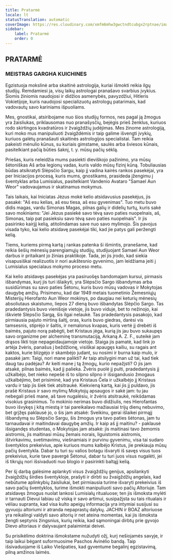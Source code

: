 ```yaml
---
title: Pratarmė
locale: lt
statusTranslation: automatic
coverImage: https://res.cloudinary.com/xmfm6mhw3gwctndtcubgx2rptnae/image/upload/v1741354450/small_cover_tratado_esoterico_de_astrologia_hermetica_6210a35442.webp
sidebar:
    label: Pratarmė
    order: 0
---
```

## PRATARMĖ

### MEISTRAS GARGHA KUICHINES

Egzistuoja mokslinė arba skaitinė astrologija, kuriai išmokti reikia ilgų studijų. Remdamiesi ja, visų laikų astrologai pranašavo svarbius įvykius. Šiomis žiniomis naudojosi ir didžios asmenybės, pavyzdžiui, Hitleris Vokietijoje, kuris naudojosi specializuotų astrologų patarimais, kad vadovautų savo kariniams išpuoliams.

Mes, gnostikai, atsiribojame nuo šios studijų formos, nes pagal ją žmogus yra žaisliukas, priklausomas nuo pranašysčių, bejėgis prieš ženklus, kuriuos rodo skirtingos kvadratūros ir žvaigždžių judėjimas. Mes žinome astrologiją, kuri moko mus manipuliuoti žvaigždėmis ir taip galime išvengti įvykių, kuriuos galėtų pranašauti skaitinės astrologijos specialistai. Tam reikia pakeisti mėnulio kūnus, su kuriais gimstame, saulės arba šviesos kūnais, pasitelkiant pačią būties šaknį, t. y. mūsų pačių sėklą.

Priešas, kuris neleidžia mums pasiekti dieviškojo pažinimo, yra mūsų šėtoniškas Aš arba legionų vadas, kuris valdo mūsų fizinį kūną. Tobuliausias būdas atsikratyti Slėpsčio Sargu, kaip jį vadina kairės rankos pasekėjai, yra per Iniciacijos procesą, kuris mums, gnostikams, prasideda įžengimu į šventyklas arba Lumisialus, pasitelkiant Vandenio Avataro "Samael Aun Weor" vadovaujamus ir skatinamus mokymus.

Tais laikais, kai Iniciatas Jėzus mokė kelio atsidavusius pasekėjus, jis pasakė: "Aš esu kelias, aš esu tiesa, aš esu gyvenimas". Tuo metu buvo didis magas, vardu Simonas Magas, pilnas galių ir didelių turtų, kuris sakė savo mokiniams: "Jei Jėzus pasiekė savo tėvą savo paties nuopelnais, aš, Simonas, taip pat pasieksiu savo tėvą savo paties nuopelnais". Ir jis pasirinko kairįjį kelią, atitolindamas save nuo savo mylimojo. Šis pavojus visada tyko, kai kelio atsidavę pasekėjai tiki, kad jie patys gali peržengti kelią.

Tiems, kuriems pirmą kartą į rankas patenka ši išmintis, pranešame, kad reikia šešių mėnesių parengiamųjų studijų, studijuojant Samael Aun Weor darbus ir pritaikant jo žinias praktikoje. Tada, jei jis įrodo, kad siekia visapusiškai realizuotis ir nori aukštesnio gyvenimo, jam leidžiama įeiti į Lumisialus specialaus mokymo proceso metu.

Kai kelio atsidavęs pasekėjas yra pasiruošęs bandomajam kursui, pirmasis išbandymas, kurį jis turi išlaikyti, yra Slėpsčio Sargo išbandymas arba susidūrimas su savo paties Šėtonu, kuris buvo mūsų vadovas ir Mokytojas daugybę amžių. Prisimenu, kad dar 1949 metais tuometinio Žemesniųjų Misterijų Hierofanto Aun Weor mokinys, po daugiau nei keturių mėnesių absoliutaus skaistumo, liepos 27 dieną buvo išbandytas Slėpčio Sargo. Tas pradedantysis buvo vienišoje vietoje, jis buvo viduje, bet to nežinojo, kai iškvietė Slėpsčio Sargą, šis ilgai nelaukė. Tas pradedantysis pasakojo, kad pirmiausia pajuto mirtiną šaltį, oras, kuris buvo giedras, darėsi vis tamsesnis, stiprėjo ir šaltis, ir nemalonus kvapas, kuris vertė jį drebėti iš baimės, pajuto norą pabėgti, bet Kristaus jėga, kurią jis jau buvo sukaupęs savo organizme per alcheminę transmutaciją, Arkaną A. Z. F., suteikė jam drąsos likti toje nepageidaujamoje vietoje. Staiga jis pamatė, kad link jo artėja žvėris, panašus į beždžionę, visiškai apaugęs kailiu, su ragais ant kaktos, kurie blizgėjo ir skambėjo judant, su nosimi ir burna kaip mulo, ir pasakė jam: Taigi, nori mane palikti? Ar taip atsilygini man už tai, kad tiek daug tau padėjau? Ar keiti mane į tą žmogų, kurio nepažįsti? O jis jam atsakė, pilnas baimės, kad jį palieka. Žvėris puolė jį pulti, pradedantysis jį užkalbėjo, bet nieko nepešė iš to silpno silpno ir išsigandusio žmogaus užkalbėjimo, bet prisiminė, kad yra Kristaus Čela ir užkalbėjo jį Kristaus vardu ir taip jis šiek tiek atsitraukė. Kiekvieną kartą, kai jis jį puldavo, jis prašė Kristaus ir savo mylimų Mokytojų apsaugos ir sakė jam: tu jau nebegali prieš mane, aš tave nugalėsiu, ir žvėris atsitraukė, reikšdamas visokius grasinimus. To mokinio nerimas buvo didžiulis, nes Hierofantas buvo išvykęs į kitą miestą ir tai pareikalavo mažiausiai trijų dienų nebuvimo, bet grįžęs paklausė jo, o šis jam atsakė: Sveikinu, gerai išlaikei pirmąjį išbandymą su Slėpsčio Sargu, šis žmogus yra tavo paties šėtonas, jam tu tarnaudavai ir maitindavai daugybę amžių. Ir kaip aš jį maitinu? - paklausė išsigandęs studentas, o Mokytojas jam atsakė: jis maitinasi tavo žemomis aistromis, jis maitinasi mūsų žemais norais, liguistomis aistromis, ištvirkavimu, svetimavimu, viešnamiais ir purvinu gyvenimu, visa tai sudaro šventyklos prekeivius, apie kuriuos mums kalbėjo Kristus, jie prekiauja mūsų pačių šventykla. Dabar tu turi su valios botagu išvaryti iš savęs visus tuos prekeivius, kurie tave pavergė Šėtonui, dabar tu turi juos visus nugalėti, jei iš tikrųjų nori išsivaduoti nuo blogio ir pasirinkti baltąjį kelią.

Per šį darbą galėsime aplankyti visus žvaigždžių genijus, apsilankyti žvaigždžių širdies šventykloje, prašyti ir dirbti su žvaigždžių angelais, kad nebūtume aplinkybių žaisliukai, bet pirmiausia turime išvaryti prekeivius iš savo pačių šventyklos, turime išmokti manipuliuoti savo pačių Altoriuje. Tam atsidavęs žmogus nuolat lankosi Lumisialų ritualuose; ten jis išmoksta mylėti ir tarnauti Dievui labiau už viską ir savo artimui, susipažįsta su tais ritualais ir vėliau supranta, kad visa kulto apeigų informacija yra intymiai susijusi su gyvuoju altoriumi ir atranda nepaprastų dalykų. JACHIN ir BOAZ altoriuose yra reikalingi valdyti savo altorių ir net ateina momentas, kai jis išmoksta žengti septynis žingsnius, kurių reikia, kad sąmoningai dirbtų prie gyvojo Dievo altoriaus ir dalyvaujant palaimintai deivei.

Su prisikėlimo doktrina išmokstame nužudyti ožį, kurį nešiojamės savyje, ir taip laikui bėgant suformuosime Paschos Avinėlio bandą. Taip išsivaduojame iš Laiko Viešpaties, kad gyventume begalinį egzistavimą, pilną amžinos laimės.

